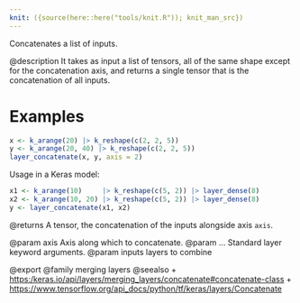 ```yaml
---
knit: ({source(here::here("tools/knit.R")); knit_man_src})
---
```

Concatenates a list of inputs.

@description
It takes as input a list of tensors, all of the same shape except
for the concatenation axis, and returns a single tensor that is the
concatenation of all inputs.

# Examples
```r
x <- k_arange(20) |> k_reshape(c(2, 2, 5))
y <- k_arange(20, 40) |> k_reshape(c(2, 2, 5))
layer_concatenate(x, y, axis = 2)
```
Usage in a Keras model:

```r
x1 <- k_arange(10)     |> k_reshape(c(5, 2)) |> layer_dense(8)
x2 <- k_arange(10, 20) |> k_reshape(c(5, 2)) |> layer_dense(8)
y <- layer_concatenate(x1, x2)
```

@returns
    A tensor, the concatenation of the inputs alongside axis `axis`.

@param axis Axis along which to concatenate.
@param ... Standard layer keyword arguments.
@param inputs layers to combine

@export
@family merging layers
@seealso
+ <https:/keras.io/api/layers/merging_layers/concatenate#concatenate-class>
+ <https://www.tensorflow.org/api_docs/python/tf/keras/layers/Concatenate>
